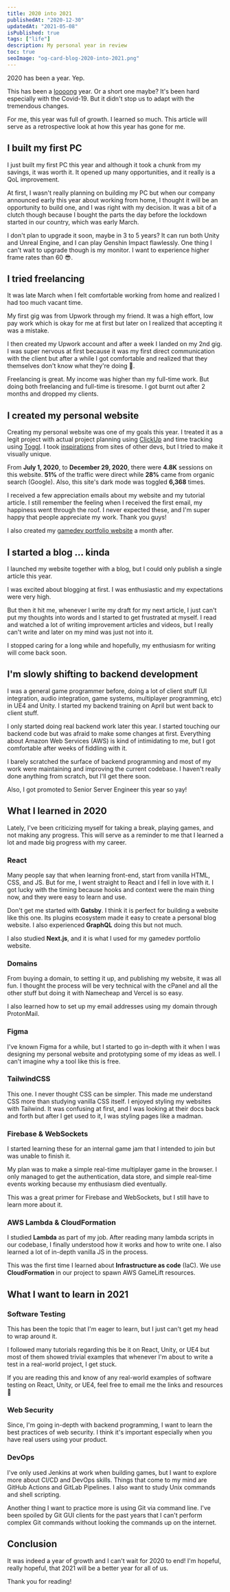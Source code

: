 ```yaml
---
title: 2020 into 2021
publishedAt: "2020-12-30"
updatedAt: "2021-05-08"
isPublished: true
tags: ["life"]
description: My personal year in review
toc: true
seoImage: "og-card-blog-2020-into-2021.png"
---
```


2020 has been a year. Yep.

This has been a [loooong](https://youtu.be/6-1Ue0FFrHY) year. Or a short one maybe? It's been hard especially with the Covid-19. But it didn't stop us to adapt with the tremendous changes.

For me, this year was full of growth. I learned so much. This article will serve as a retrospective look at how this year has gone for me.

## I built my first PC

I just built my first PC this year and although it took a chunk from my savings, it was worth it. It opened up many opportunities, and it really is a QoL improvement.

At first, I wasn't really planning on building my PC but when our company announced early this year about working from home, I thought it will be an opportunity to build one, and I was right with my decision. It was a bit of a clutch though because I bought the parts the day before the lockdown started in our country, which was early March.

I don't plan to upgrade it soon, maybe in 3 to 5 years? It can run both Unity and Unreal Engine, and I can play Genshin Impact flawlessly. One thing I can't wait to upgrade though is my monitor. I want to experience higher frame rates than 60 😎.

## I tried freelancing

It was late March when I felt comfortable working from home and realized I had too much vacant time.

My first gig was from Upwork through my friend. It was a high effort, low pay work which is okay for me at first but later on I realized that accepting it was a mistake.

I then created my Upwork account and after a week I landed on my 2nd gig. I was super nervous at first because it was my first direct communication with the client but after a while I got comfortable and realized that they themselves don't know what they're doing 🤭.

Freelancing is great. My income was higher than my full-time work. But doing both freelancing and full-time is tiresome. I got burnt out after 2 months and dropped my clients.

## I created my personal website

Creating my personal website was one of my goals this year. I treated it as a legit project with actual project planning using [ClickUp](https://clickup.com/) and time tracking using [Toggl](https://toggl.com/track/). I took [inspirations](https://share.clickup.com/t/h/2xkaht/X0MKPPTJM2MXUHV) from sites of other devs, but I tried to make it visually unique.

From **July 1, 2020**, to **December 29, 2020**, there were **4.8K** sessions on this website. **51%** of the traffic were direct while **28%** came from organic search (Google). Also, this site's dark mode was toggled **6,368** times.

I received a few appreciation emails about my website and my tutorial article. I still remember the feeling when I received the first email, my happiness went through the roof. I never expected these, and I'm super happy that people appreciate my work. Thank you guys!

I also created my [gamedev portfolio website](https://gamedev.jeffjadulco.com/) a month after.

## I started a blog ... kinda

I launched my website together with a blog, but I could only publish a single article this year.

I was excited about blogging at first. I was enthusiastic and my expectations were very high.

But then it hit me, whenever I write my draft for my next article, I just can't put my thoughts into words and I started to get frustrated at myself. I read and watched a lot of writing improvement articles and videos, but I really can't write and later on my mind was just not into it.

I stopped caring for a long while and hopefully, my enthusiasm for writing will come back soon.

## I'm slowly shifting to backend development

I was a general game programmer before, doing a lot of client stuff (UI integration, audio integration, game systems, multiplayer programming, etc) in UE4 and Unity. I started my backend training on April but went back to client stuff.

I only started doing real backend work later this year. I started touching our backend code but was afraid to make some changes at first. Everything about Amazon Web Services (AWS) is kind of intimidating to me, but I got comfortable after weeks of fiddling with it.

I barely scratched the surface of backend programming and most of my work were maintaining and improving the current codebase. I haven't really done anything from scratch, but I'll get there soon.

Also, I got promoted to Senior Server Engineer this year so yay!

## What I learned in 2020

Lately, I've been criticizing myself for taking a break, playing games, and not making any progress. This will serve as a reminder to me that I learned a lot and made big progress with my career.

### React

Many people say that when learning front-end, start from vanilla HTML, CSS, and JS. But for me, I went straight to React and I fell in love with it. I got lucky with the timing because hooks and context were the main thing now, and they were easy to learn and use.

Don't get me started with **Gatsby**. I think it is perfect for building a website like this one. Its plugins ecosystem made it easy to create a personal blog website. I also experienced **GraphQL** doing this but not much.

I also studied **Next.js**, and it is what I used for my gamedev portfolio website.

### Domains

From buying a domain, to setting it up, and publishing my website, it was all fun. I thought the process will be very technical with the cPanel and all the other stuff but doing it with Namecheap and Vercel is so easy.

I also learned how to set up my email addresses using my domain through ProtonMail.

### Figma

I've known Figma for a while, but I started to go in-depth with it when I was designing my personal website and prototyping some of my ideas as well. I can't imagine why a tool like this is free.

### TailwindCSS

This one. I never thought CSS can be simpler. This made me understand CSS more than studying vanilla CSS itself. I enjoyed styling my websites with Tailwind. It was confusing at first, and I was looking at their docs back and forth but after I get used to it, I was styling pages like a madman.

### Firebase & WebSockets

I started learning these for an internal game jam that I intended to join but was unable to finish it.

My plan was to make a simple real-time multiplayer game in the browser. I only managed to get the authentication, data store, and simple real-time events working because my enthusiasm died eventually.

This was a great primer for Firebase and WebSockets, but I still have to learn more about it.

### AWS Lambda & CloudFormation

I studied **Lambda** as part of my job. After reading many lambda scripts in our codebase, I finally understood how it works and how to write one. I also learned a lot of in-depth vanilla JS in the process.

This was the first time I learned about **Infrastructure as code** (IaC). We use **CloudFormation** in our project to spawn AWS GameLift resources.

## What I want to learn in 2021

### Software Testing

This has been the topic that I'm eager to learn, but I just can't get my head to wrap around it.

I followed many tutorials regarding this be it on React, Unity, or UE4 but most of them showed trivial examples that whenever I'm about to write a test in a real-world project, I get stuck.

If you are reading this and know of any real-world examples of software testing on React, Unity, or UE4, feel free to email me the links and resources 😬

### Web Security

Since, I'm going in-depth with backend programming, I want to learn the best practices of web security. I think it's important especially when you have real users using your product.

### DevOps

I've only used Jenkins at work when building games, but I want to explore more about CI/CD and DevOps skills. Things that come to my mind are GitHub Actions and GitLab Pipelines. I also want to study Unix commands and shell scripting.

Another thing I want to practice more is using Git via command line. I've been spoiled by Git GUI clients for the past years that I can't perform complex Git commands without looking the commands up on the internet.

## Conclusion

It was indeed a year of growth and I can't wait for 2020 to end! I'm hopeful, really hopeful, that 2021 will be a better year for all of us.

Thank you for reading!
